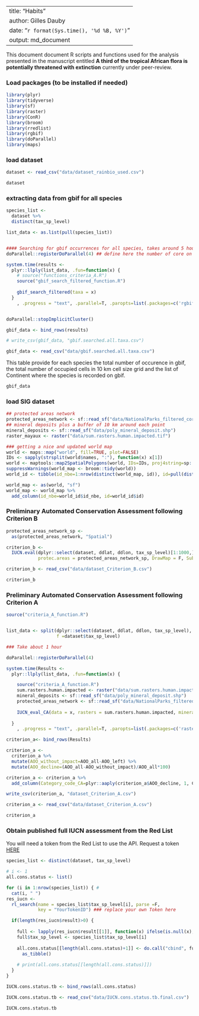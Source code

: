 
---
title: "Habits"
author: Gilles Dauby
date: "`r format(Sys.time(), '%d %B, %Y')`"
output: md_document
---


This document document R scripts and functions used for the analysis presented in the manuscript entitled __A third of the tropical African flora is potentially threatened with extinction__ currently under peer-review.



### Load packages (to be installed if needed)

```r
library(plyr)
library(tidyverse)
library(sf)
library(raster)
library(ConR)
library(broom)
library(rredlist)
library(rgbif)
library(doParallel)
library(maps)
```


### load dataset

```r
dataset <- read_csv("data/dataset_rainbio_used.csv")
```


```r
dataset
```


### extracting data from gbif for all species 
```r


species_list <-
  dataset %>%
  distinct(tax_sp_level)

list_data <- as.list(pull(species_list))


#### Searching for gbif occurrences for all species, takes around 5 hours in parallel on 4 cores.
doParallel::registerDoParallel(4) ## define here the number of core on which you want to run the search

system.time(results <-
  plyr::llply(list_data, .fun=function(x) {
    # source("functions_criteria_A.R")
    source("gbif_search_filtered_function.R")
  
    gbif_search_filtered(taxa = x)
  }
    , .progress = "text", .parallel=T, .paropts=list(.packages=c('rgbif','raster','tidyverse', 'ConR', 'sf'))))


doParallel::stopImplicitCluster()

gbif_data <- bind_rows(results)

# write_csv(gbif_data, "gbif.searched.all.taxa.csv")

```

```r
gbif_data <- read_csv("data/gbif.searched.all.taxa.csv")
```


This table provide for each species the total number of occurence in gbif, the total number of occupied cells in 10 km cell size grid and the list of Continent where the species is recorded on gbif.

```r
gbif_data
```

### load SIG dataset
```r
## protected areas network
protected_areas_network <- sf::read_sf("data/NationalParks_filtered_corrected.shp")
## mineral deposits plus a buffer of 10 km around each point
mineral_deposits <- sf::read_sf("data/poly_mineral_deposit.shp")
raster_mayaux <- raster("data/sum.rasters.human.impacted.tif")

### getting a nice and updated world map
world <- maps::map("world", fill=TRUE, plot=FALSE)
IDs <- sapply(strsplit(world$names, ":"), function(x) x[1])
world <- maptools::map2SpatialPolygons(world, IDs=IDs, proj4string=sp::CRS("+proj=longlat +datum=WGS84"))
suppressWarnings(world_map <- broom::tidy(world))
world_id <- tibble(id_nbe=1:nrow(distinct(world_map, id)), id=pull(distinct(world_map, id)))

world_map <- as(world, "sf")
world_map <- world_map %>% 
  add_column(id_nbe=world_id$id_nbe, id=world_id$id)
```



### Preliminary Automated Conservation Assessment following Criterion B

```r

protected_areas_network_sp <- 
  as(protected_areas_network, "Spatial")

criterion_b <-
  IUCN.eval(dplyr::select(dataset, ddlat, ddlon, tax_sp_level)[1:1000,], 
            protec.areas = protected_areas_network_sp, DrawMap = F, SubPop = F, file_name = "dataset_criterion_B", write_file_option = "csv", parallel = T, NbeCores = 4)


```

```r
criterion_b <- read_csv("data/dataset_Criterion_B.csv")
```


```r
criterion_b
```



### Preliminary Automated Conservation Assessment following Criterion A


```r

source("criteria_A_function.R") 


list_data <- split(dplyr::select(dataset, ddlat, ddlon, tax_sp_level), 
                   f =dataset$tax_sp_level)

### Take about 1 hour

doParallel::registerDoParallel(4)

system.time(Results <-
  plyr::llply(list_data, .fun=function(x) {

    source("criteria_A_function.R")
    sum.rasters.human.impacted <- raster("data/sum.rasters.human.impacted.tif")
    mineral_deposits <- sf::read_sf("data/poly_mineral_deposit.shp")
    protected_areas_network <- sf::read_sf("data/NationalParks_filtered_corrected.shp")
    
    IUCN_eval_CA(data = x, rasters = sum.rasters.human.impacted, mineral = mineral_deposits, protected_areas = protected_areas_network)
    
  }
    , .progress = "text", .parallel=T, .paropts=list(.packages=c('raster','tidyverse', 'sf'))))

criterion_a<- bind_rows(Results)

criterion_a <-
  criterion_a %>%
  mutate(AOO_without_impact=AOO_all-AOO_left) %>%
  mutate(AOO_decline=(AOO_all-AOO_without_impact)/AOO_all*100)

criterion_a <- criterion_a %>%
  add_column(Category_code_CA=plyr::aaply(criterion_a$AOO_decline, 1, Cat_Crition_A))

write_csv(criterion_a, "dataset_Criterion_A.csv")


```



```r
criterion_a <- read_csv("data/dataset_Criterion_A.csv")
```


```r
criterion_a
```

### Obtain published full IUCN assessment from the Red List

You will need a token from the Red List to use the API. Request a token [HERE](http://apiv3.iucnredlist.org/api/v3/token)


```r

species_list <- distinct(dataset, tax_sp_level)

# i <- 1
all.cons.status <- list()

for (i in 1:nrow(species_list)) { # 
  cat(i, " ")
res_iucn <-
  rl_search(name = species_list$tax_sp_level[i], parse =F, 
            key = "YourTokenID") ### replace your own Token here

  if(length(res_iucn$result)>0) {
    
    full <- lapply(res_iucn$result[[1]], function(x) ifelse(is.null(x), NA, x))
    full$tax_sp_level <- species_list$tax_sp_level[i]
      
    all.cons.status[[length(all.cons.status)+1]] <- do.call("cbind", full) %>%
      as_tibble()
    
    # print(all.cons.status[[length(all.cons.status)]])
  }
}

IUCN.cons.status.tb <- bind_rows(all.cons.status)
```

```r
IUCN.cons.status.tb <- read_csv("data/IUCN.cons.status.tb.final.csv")
```

```r
IUCN.cons.status.tb
```